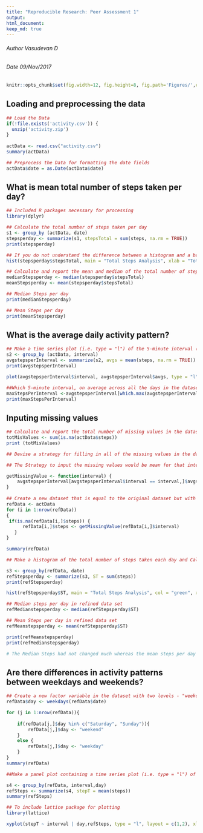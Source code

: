 ```yaml
---
title: "Reproducible Research: Peer Assessment 1"
output:  
html_document:
keep_md: true
---
```

###### Author Vasudevan D
###### Date   09/Nov/2017 

```r
knitr::opts_chunk$set(fig.width=12, fig.height=8, fig.path='Figures/',echo=TRUE, warning=FALSE, message=FALSE)

```

## Loading and preprocessing the data
```r

## Load the Data
if(!file.exists('activity.csv')) {
  unzip('activity.zip')
}
 
actData <- read.csv("activity.csv")
summary(actData)

## Preprocess the Data for formatting the date fields
actData$date = as.Date(actData$date)

```

## What is mean total number of steps taken per day?
```r

## Included R packages necessary for processing
library(dplyr)

## Calculate the total number of steps taken per day
s1 <- group_by (actData, date)
stepsperday <- summarize(s1, stepsTotal = sum(steps, na.rm = TRUE))
print(stepsperday)

## If you do not understand the difference between a histogram and a barplot, research the difference between them. Make a histogram of the total number of steps taken each day
hist(stepsperday$stepsTotal, main = "Total Steps Analysis", xlab = "Total Steps")

## Calculate and report the mean and median of the total number of steps taken per day
medianStepsperday <- median(stepsperday$stepsTotal)
meanStepsperday <- mean(stepsperday$stepsTotal)

## Median Steps per day 
print(medianStepsperday)

## Mean Steps per day 
print(meanStepsperday)

```

## What is the average daily activity pattern?
```r
## Make a time series plot (i.e. type = "l") of the 5-minute interval (x-axis) and the average number of steps taken, averaged across all days (y-axis)
s2 <- group_by (actData, interval)
avgstepsperInterval <- summarize(s2, avgs = mean(steps, na.rm = TRUE))
print(avgstepsperInterval)

plot(avgstepsperInterval$interval, avgstepsperInterval$avgs, type = "l", main = "Average Daily Activity Pattern", xlab = "Intervals", ylab = "Average Steps")

##Which 5-minute interval, on average across all the days in the dataset, contains the maximum number of steps?
maxStepsPerInterval <-avgstepsperInterval[which.max(avgstepsperInterval$avgs),]$interval
print(maxStepsPerInterval)

```

## Inputing missing values

```r

## Calculate and report the total number of missing values in the dataset (i.e. the total number of rows with NAs)
totMisValues <- sum(is.na(actData$steps))
print (totMisValues)

## Devise a strategy for filling in all of the missing values in the dataset. The strategy does not need to be sophisticated. For example, you could use the mean/median for that day, or the mean for that 5-minute interval, etc

## The Strategy to input the missing values would be mean for that interval and below function returns mean value for that interval 

getMissingValue <- function(interval) {
    avgstepsperInterval[avgstepsperInterval$interval == interval,]$avgs
}
    
## Create a new dataset that is equal to the original dataset but with the missing data filled in
refData <- actData
for (i in 1:nrow(refData))
{
 if(is.na(refData[i,]$steps)) {
      refData[i,]$steps <- getMissingValue(refData[i,]$interval)
   }    
}

summary(refData)

## Make a histogram of the total number of steps taken each day and Calculate and report the mean and median total number of steps taken per day. Do these values differ from the estimates from the first part of the assignment? What is the impact of imputing missing data on the estimates of the total daily number of steps?

s3 <- group_by(refData, date)
refStepsperday <- summarize(s3, ST = sum(steps))
print(refStepsperday)

hist(refStepsperday$ST, main = "Total Steps Analysis", col = "green", xlab = "Total Steps")

## Median steps per day in refined data set 
refMedianstepsperday <- median(refStepsperday$ST)

## Mean Steps per day in refined data set 
refMeanstepsperday <- mean(refStepsperday$ST)

print(refMeanstepsperday)
print(refMedianstepsperday)

# The Median Steps had not changed much whereas the mean steps per day in the refined data set by inputting missing values increased by 10% 

```


## Are there differences in activity patterns between weekdays and weekends?

```r
## Create a new factor variable in the dataset with two levels - "weekday" and "weekend" indicating whether a given date is a weekday or weekend day.
refData$day <- weekdays(refData$date)

for (j in 1:nrow(refData)){
    
    if(refData[j,]$day %in% c("Saturday", "Sunday")){
        refData[j,]$day <- "weekend"
    }
    else {
        refData[j,]$day <- "weekday"
    }
}
summary(refData)

##Make a panel plot containing a time series plot (i.e. type = "l") of the 5-minute interval (x-axis) and the average number of steps taken, averaged across all weekday days or weekend days (y-axis). See the README file in the GitHub repository to see an example of what this plot should look like using simulated data.

s4 <- group_by(refData, interval,day)
refSteps <- summarize(s4, stepT = mean(steps))
summary(refSteps)

## To include lattice package for plotting 
library(lattice)

xyplot(stepT ~ interval | day,refSteps, type = "l", layout = c(1,2), xlab = "Interval" , ylab = "Average Number of Steps", main= "Average Steps Analysis across weekend and weekdays" )

```

